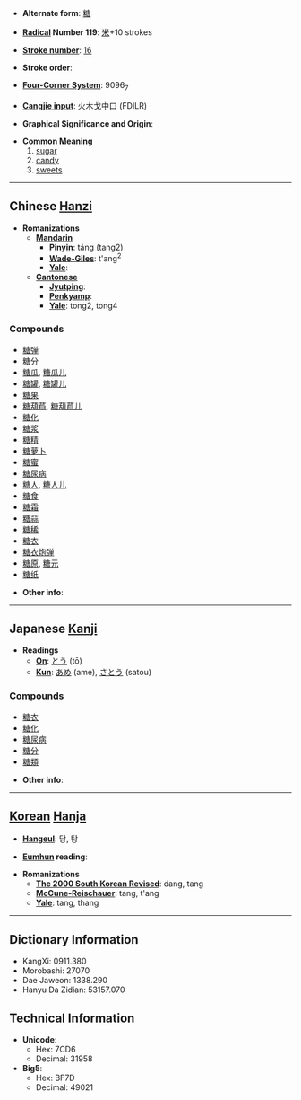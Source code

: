 * '''Alternate form''': [[糖]]

* '''[[Wiktionary:Chinese radical index| Radical]] Number 119''': [[Wiktionary:Chinese radical index 米|米]]+10 strokes

* '''[[Wiktionary:Chinese total strokes index|Stroke number]]''': [[Wiktionary:Chinese total strokes index 16|16]]

* '''Stroke order''': 

* '''[[Wiktionary:Chinese four corner index|Four-Corner System]]''': 9096<sub>7</sub>

* '''[[Wiktionary:Chinese Cangjie index|Cangjie input]]''': 火木戈中口 (FDILR)

* '''Graphical Significance and Origin''': 

* '''Common Meaning'''
*# [[sugar]]
*# [[candy]]
*# [[sweet]]s


----

== Chinese [[Hanzi]] ==

* '''Romanizations'''
** '''[[Mandarin]]'''
*** '''[[Pinyin]]''': táng (tang2)
*** '''[[Wade-Giles]]''': t'ang<sup>2</sup>
*** '''[[Yale]]''': 
** '''[[Cantonese]]'''
*** '''[[Jyutping]]''':
*** '''[[Penkyamp]]''': 
*** '''[[Yale]]''': tong2, tong4

===Compounds===
*[[糖弹]]
*[[糖分]]
*[[糖瓜]], [[糖瓜儿]]
*[[糖罐]], [[糖罐儿]]
*[[糖果]]
*[[糖葫芦]], [[糖葫芦儿]]
*[[糖化]]
*[[糖浆]]
*[[糖精]]
*[[糖萝卜]]
*[[糖蜜]]
*[[糖尿病]]
*[[糖人]], [[糖人儿]]
*[[糖食]]
*[[糖霜]]
*[[糖蒜]]
*[[糖稀]]
*[[糖衣]]
*[[糖衣炮弹]]
*[[糖原]], [[糖元]]
*[[糖纸]]

* '''Other info''': 

----

== Japanese [[Kanji]] ==

* '''Readings'''
** '''[[On]]''': [[とう]] (tō)
** '''[[Kun]]''': [[あめ]] (ame), [[さとう]] (satou)

===Compounds===
*[[糖衣]]
*[[糖化]]
*[[糖尿病]]
*[[糖分]]
*[[糖類]]

* '''Other info''':  

----

== [[Korean]] [[Hanja]] ==

* '''[[Hangeul]]''': 당, 탕

* '''[[Eumhun]] reading''': 

* '''Romanizations'''
** '''[[The 2000 South Korean Revised Romanization|The 2000 South Korean Revised]]''': dang, tang
** '''[[McCune-Reischauer]]''': tang, t'ang
** '''[[Yale]]''': tang, thang

----

== Dictionary Information ==

* KangXi: 0911.380
* Morobashi: 27070
* Dae Jaweon: 1338.290
* Hanyu Da Zidian: 53157.070

== Technical Information ==

* '''Unicode''':
** Hex: 7CD6
** Decimal: 31958
* '''Big5''':
** Hex: BF7D
** Decimal: 49021